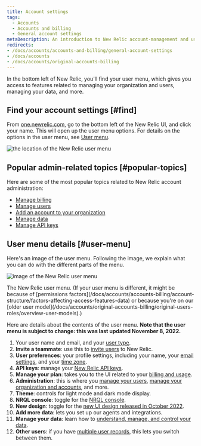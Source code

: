 ```yaml
---
title: Account settings
tags:
  - Accounts
  - Accounts and billing
  - General account settings
metaDescription: An introduction to New Relic account-management and user-management settings. 
redirects:
- /docs/accounts/accounts-and-billing/general-account-settings
- /docs/accounts
- /docs/accounts/original-accounts-billing
---
```




In the bottom left of New Relic, you'll find your user menu, which gives you access to features related to managing your organization and users, managing your data, and more. 

## Find your account settings [#find]

From [one.newrelic.com](https://one.newrelic.com), go to the bottom left of the New Relic UI, and click your name. This will open up the user menu options. For details on the options in the user menu, see [User menu](#user-menu). 

<img
  title="the location of the New Relic user menu"
  alt="the location of the New Relic user menu"
  src={accountsUserMenuLocation}
/>

## Popular admin-related topics [#popular-topics] 

Here are some of the most popular topics related to New Relic account administration:

* [Manage billing](/docs/accounts/accounts-billing/new-relic-one-pricing-billing/billing-ui)
* [Manage users](/docs/accounts/accounts-billing/new-relic-one-user-management/introduction-managing-users)
* [Add an account to your organization](/docs/accounts/accounts-billing/account-structure/add-accounts)
* [Manage data](/docs/data-apis/manage-data/manage-your-data)
* [Manage API keys](/docs/apis/intro-apis/new-relic-api-keys)

## User menu details [#user-menu]

Here's an image of the user menu. Following the image, we explain what you can do with the different parts of the menu. 

<img
  title="image of the New Relic user menu"
  alt="image of the New Relic user menu"
  src={accountsUserMenu}
/>

<figcaption>
The New Relic user menu. (If your user menu is different, it might be because of [permissions factors](/docs/accounts/accounts-billing/account-structure/factors-affecting-access-features-data) or because you're on our [older user model](/docs/accounts/original-accounts-billing/original-users-roles/overview-user-models).)
</figcaption>

Here are details about the contents of the user menu. **Note that the user menu is subject to change: this was last updated November 8, 2022.**

1. Your user name and email, and your [user type](/docs/accounts/accounts-billing/new-relic-one-user-management/user-type). 
2. **Invite a teammate**: use this to [invite users](/docs/accounts/accounts-billing/new-relic-one-user-management/user-management-ui-and-tasks#add-users) to New Relic. 
3. **User preferences**: your profile settings, including your name, your [email settings](/docs/accounts/accounts/account-maintenance/account-email-settings/), and your [time zone](/docs/accounts/accounts-billing/general-account-settings/default-time-zone-setting). 
4. **API keys**: manage your [New Relic API keys](/docs/apis/intro-apis/new-relic-api-keys).
5. **Manage your plan**: takes you to the UI related to your [billing and usage](/docs/accounts/accounts-billing/new-relic-one-pricing-billing/new-relic-one-pricing-billing).
6. **Administration**: this is where you [manage your users](/docs/accounts/accounts-billing/new-relic-one-user-management/user-management-ui-and-tasks#where), [manage your organization and accounts](/docs/accounts/accounts-billing/account-structure/new-relic-account-structure), and more. 
7. **Theme**: controls for light mode and dark mode display.
8. **NRQL console**: toggle for the [NRQL console](/docs/query-your-data/explore-query-data/query-builder/nrql-console).
9. **New design**: toggle for the [new UI design released in October 2022](/docs/new-relic-solutions/new-relic-one/new-navigation-transition-guide).
10. **Add more data**: lets you set up our agents and integrations.
11. **Manage your data**: learn how to [understand, manage, and control your data](/docs/data-apis/manage-data/manage-your-data).
12. **Other users**: if you have [multiple user records](/docs/accounts/accounts-billing/account-setup/multiple-logins-found), this lets you switch between them.  
